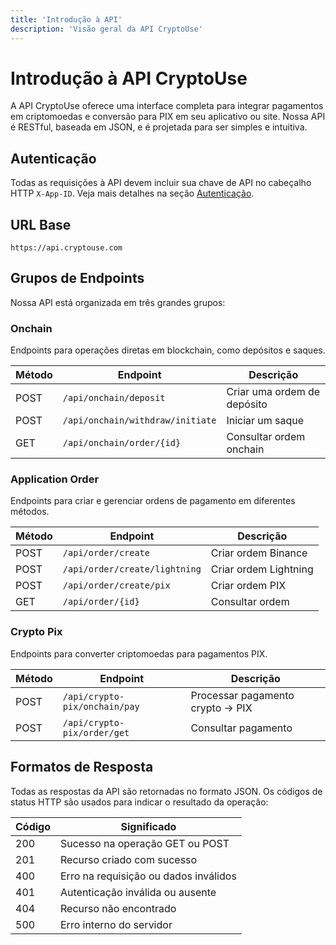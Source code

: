 ```yaml
---
title: 'Introdução à API'
description: 'Visão geral da API CryptoUse'
---
```


# Introdução à API CryptoUse

A API CryptoUse oferece uma interface completa para integrar pagamentos em criptomoedas e conversão para PIX em seu aplicativo ou site. Nossa API é RESTful, baseada em JSON, e é projetada para ser simples e intuitiva.

## Autenticação

Todas as requisições à API devem incluir sua chave de API no cabeçalho HTTP `X-App-ID`. Veja mais detalhes na seção [Autenticação](/essentials/autenticacao).

## URL Base

```
https://api.cryptouse.com
```

## Grupos de Endpoints

Nossa API está organizada em três grandes grupos:

### Onchain

Endpoints para operações diretas em blockchain, como depósitos e saques.

| Método | Endpoint | Descrição |
|--------|----------|-----------|
| POST | `/api/onchain/deposit` | Criar uma ordem de depósito |
| POST | `/api/onchain/withdraw/initiate` | Iniciar um saque |
| GET | `/api/onchain/order/{id}` | Consultar ordem onchain |

### Application Order

Endpoints para criar e gerenciar ordens de pagamento em diferentes métodos.

| Método | Endpoint | Descrição |
|--------|----------|-----------|
| POST | `/api/order/create` | Criar ordem Binance |
| POST | `/api/order/create/lightning` | Criar ordem Lightning |
| POST | `/api/order/create/pix` | Criar ordem PIX |
| GET | `/api/order/{id}` | Consultar ordem |

### Crypto Pix

Endpoints para converter criptomoedas para pagamentos PIX.

| Método | Endpoint | Descrição |
|--------|----------|-----------|
| POST | `/api/crypto-pix/onchain/pay` | Processar pagamento crypto → PIX |
| POST | `/api/crypto-pix/order/get` | Consultar pagamento |

## Formatos de Resposta

Todas as respostas da API são retornadas no formato JSON. Os códigos de status HTTP são usados para indicar o resultado da operação:

| Código | Significado |
|--------|-------------|
| 200 | Sucesso na operação GET ou POST |
| 201 | Recurso criado com sucesso |
| 400 | Erro na requisição ou dados inválidos |
| 401 | Autenticação inválida ou ausente |
| 404 | Recurso não encontrado |
| 500 | Erro interno do servidor |

